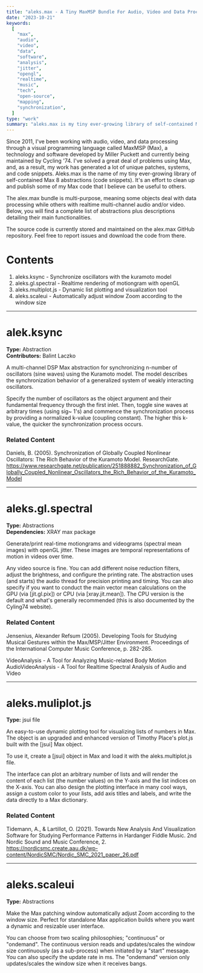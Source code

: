 ```yaml
---
title: "aleks.max - A Tiny MaxMSP Bundle For Audio, Video and Data Processing"
date: "2023-10-21"
keywords:
  [
    "max",
    "audio",
    "video",
    "data",
    "software",
    "analysis",
    "jitter",
    "opengl",
    "realtime",
    "music",
    "tech",
    "open-source",
    "mapping",
    "synchronization",
  ]
type: "work"
summary: "aleks.max is my tiny ever-growing library of self-contained Max abstractions, an effort to clean up and publish some of my Max code that I believe can be useful to others."
---
```


Since 2011, I've been working with audio, video, and data processing through a visual programming language called MaxMSP (Max), a technology and software developed by Miller Puckett and currently being maintained by <MyLink href="">Cycling '74</MyLink>. I've solved a great deal of problems using Max, and, as a result, my work has generated a lot of unique patches, systems, and code snippets. Aleks.max is the name of my tiny ever-growing library of self-contained Max 8 abstractions (code snippets). It's an effort to clean up and publish some of my Max code that I believe can be useful to others.

The alex.max bundle is multi-purpose, meaning some objects deal with data processing while others with realtime multi-channel audio and/or video. Below, you will find a complete list of abstractions plus descriptions detailing their main functionalities.

The source code is currently stored and maintained on the <MyLink href="https://github.com/aleksati/aleks.max">alex.max GitHub repository</MyLink>. Feel free to report issues and download the code from there.

# Contents

1. <MyLink href="#aleks.ksync">aleks.ksync</MyLink> - Synchronize oscillators with
   the kuramoto model
2. <MyLink href="#aleks.gl.spectral">aleks.gl.spectral</MyLink> - Realtime rendering
   of motiongram with openGL
3. <MyLink href="#aleks.multiplot.js">aleks.multiplot.js</MyLink> - Dynamic list
   plotting and visualization tool
4. <MyLink href="#aleks.scaleui">aleks.scaleui</MyLink> - Automatically adjust window
   Zoom according to the window size

---

# alek.ksync

**Type:** Abstraction <br/>
**Contributors:** <MyLink href="">Balint Laczko</MyLink>

A multi-channel DSP Max abstraction for synchronizing n-number of oscillators (sine waves) using the Kuramoto model. The model describes the synchronization behavior of a generalized system of weakly interacting oscillators.

Specify the number of oscillators as the object argument and their fundamental frequency through the first inlet. Then, toggle sine waves at arbitrary times (using sig~ 1's) and commence the synchronization process by providing a normalized k-value (coupling constant). The higher this k-value, the quicker the synchronization process occurs.

<MyImage
  src="aleks-ksync.jpg"
  alt="aleks.ksync object demonstration"
  caption="Use aleks.ksync to synchronize oscillators with the kuramoto model."
/>

### Related Content

Daniels, B. (2005). Synchronization of Globally Coupled Nonlinear Oscillators: The Rich Behavior of the Kuramoto Model. ResearchGate. https://www.researchgate.net/publication/251888882_Synchronization_of_Globally_Coupled_Nonlinear_Oscillators_the_Rich_Behavior_of_the_Kuramoto_Model

---

# aleks.gl.spectral

**Type:** Abstractions <br/>
**Dependencies:** XRAY max package

Generate/print real-time motiongrams and videograms (spectral mean images) with openGL jitter. These images are temporal representations of motion in videos over time.

Any video source is fine. You can add different noise reduction filters, adjust the brightness, and configure the printing rate. The abstraction uses (and starts) the audio thread for precision printing and timing. You can also specify if you want to conduct the main vector mean calculations on the GPU (via [jit.gl.pix]) or CPU (via [xray.jit.mean]). The CPU version is the default and what's generally recommended (this is also documented by the Cyling74 website).

<MyImage
  src="aleks-spectral.jpg"
  alt="aleks.gl.spectral object demonstration"
  caption="Use aleks.gl.spectral for realtime rendering of motiongram with openGL"
/>

### Related Content

Jensenius, Alexander Refsum (2005). Developing Tools for Studying Musical Gestures within the Max/MSP/Jitter Environment. Proceedings of the International Computer Music Conference, p. 282-285.

<MyLink href="/works/VideoAnalysis">
  VideoAnalysis - A Tool for Analyzing Music-related Body Motion
</MyLink>

<MyLink href="/works/AudioVideoAnalysis">
  AudioVideoAnalysis - A Tool for Realtime Spectral Analysis of Audio and Video
</MyLink>

---

# aleks.muliplot.js

**Type:** jsui file

An easy-to-use dynamic plotting tool for visualizing lists of numbers in Max. The object is an upgraded and enhanced version of Timothy Place's plot.js built with the [jsui] Max object.

To use it, create a [jsui] object in Max and load it with the aleks.multiplot.js file.

The interface can plot an arbitrary number of lists and will render the content of each list (the number values) on the Y-axis and the list indices on the X-axis. You can also design the plotting interface in many cool ways, assign a custom color to your lists, add axis titles and labels, and write the data directly to a Max dictionary.

<MyImage
  src="aleks-multiplot.jpg"
  alt="aleks.multiplot object demonstration"
  caption="Use aleks.multiplot for dynamic list plotting and visualization in Max."
/>

### Related Content

Tidemann, A., & Lartillot, O. (2021). Towards New Analysis And Visualization Software for Studying Performance Patterns in Hardanger Fiddle Music. 2nd Nordic Sound and Music Conference, 2. https://nordicsmc.create.aau.dk/wp-content/NordicSMC/Nordic_SMC_2021_paper_26.pdf

---

# aleks.scaleui

**Type:** Abstractions

Make the Max patching window automatically adjust Zoom according to the window size. Perfect for standalone Max application builds where you want a dynamic and resizable user interface.

You can choose from two scaling philosophies; "continuous" or "ondemand". The continuous version reads and updates/scales the window size continuously (as a sub-process) when initiated by a "start" message. You can also specify the update rate in ms. The "ondemand" version only updates/scales the window size when it receives bangs.

<MyImage
  src="aleks-scaleui.jpg"
  alt="aleks.scaleui object demonstration"
  caption="Use aleks.scaleui to automatically adjust window Zoom according to the window size in Max."
/>
